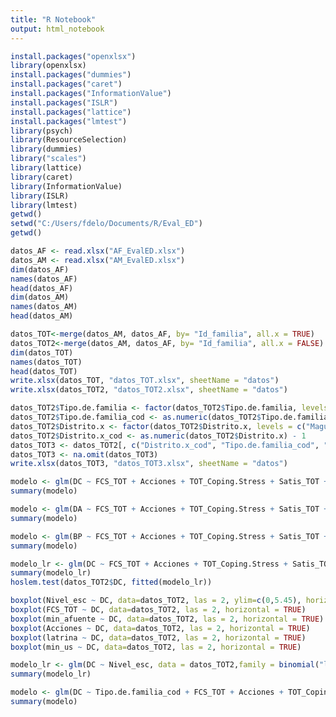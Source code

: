 ---
title: "R Notebook"
output: html_notebook
---



```{r}
install.packages("openxlsx")
library(openxlsx)
install.packages("dummies")
install.packages("caret")
install.packages("InformationValue")
install.packages("ISLR")
install.packages("lattice")
install.packages("lmtest")
library(psych)
library(ResourceSelection)
library(dummies)
library("scales")
library(lattice)
library(caret)
library(InformationValue)
library(ISLR)
library(lmtest)
getwd()
setwd("C:/Users/fdelo/Documents/R/Eval_ED")
getwd()


```

```{r}
datos_AF <- read.xlsx("AF_EvalED.xlsx")
datos_AM <- read.xlsx("AM_EvalED.xlsx")
dim(datos_AF)
names(datos_AF)
head(datos_AF)
dim(datos_AM)
names(datos_AM)
head(datos_AM)
```


```{r}
datos_TOT<-merge(datos_AM, datos_AF, by= "Id_familia", all.x = TRUE)
datos_TOT2<-merge(datos_AM, datos_AF, by= "Id_familia", all.x = FALSE)
dim(datos_TOT)
names(datos_TOT)
head(datos_TOT)
write.xlsx(datos_TOT, "datos_TOT.xlsx", sheetName = "datos")
write.xlsx(datos_TOT2, "datos_TOT2.xlsx", sheetName = "datos")

```
```{r}
datos_TOT2$Tipo.de.familia <- factor(datos_TOT2$Tipo.de.familia, levels = c("Tipo1", "Tipo2", "Tipo3", "Tipo4", "Tipo5"))
datos_TOT2$Tipo.de.familia_cod <- as.numeric(datos_TOT2$Tipo.de.familia) - 1
datos_TOT2$Distrito.x <- factor(datos_TOT2$Distrito.x, levels = c("Magude", "Matutuine", "Moamba", "Namaacha", "Boane"))
datos_TOT2$Distrito.x_cod <- as.numeric(datos_TOT2$Distrito.x) - 1
datos_TOT3 <- datos_TOT2[, c("Distrito.x_cod", "Tipo.de.familia_cod", "DC", "FCS_TOT", "Acciones", "TOT_Coping.Stress", "Satis_TOT", "Nivel_esc", "latrina", "copa", "Poor", "agua_siempre", "min_us", "min_afuente", "pobre")]
datos_TOT3 <- na.omit(datos_TOT3)
write.xlsx(datos_TOT3, "datos_TOT3.xlsx", sheetName = "datos")
```

```{r}
modelo <- glm(DC ~ FCS_TOT + Acciones + TOT_Coping.Stress + Satis_TOT + Nivel_esc + latrina + copa + Poor + agua_siempre + min_us+ min_afuente + pobre , data = datos_TOT2, family = "binomial")
summary(modelo)
```

```{r}
modelo <- glm(DA ~ FCS_TOT + Acciones + TOT_Coping.Stress + Satis_TOT + Nivel_esc + latrina + copa + Poor + agua_siempre + min_us+ min_afuente + pobre , data = datos_TOT2, family = "binomial")
summary(modelo)
```

```{r}
modelo <- glm(BP ~ FCS_TOT + Acciones + TOT_Coping.Stress + Satis_TOT + Nivel_esc + latrina + copa + Poor + agua_siempre + min_us+ min_afuente + pobre , data = datos_TOT2, family = "binomial")
summary(modelo)
```


```{r}
modelo_lr <- glm(DC ~ FCS_TOT + Acciones + TOT_Coping.Stress + Satis_TOT + Nivel_esc + latrina + copa + Poor + agua_siempre + min_us+ min_afuente + pobre, data = datos_TOT2,family = binomial("logit"))
summary(modelo_lr)
hoslem.test(datos_TOT2$DC, fitted(modelo_lr))

```

```{r}
boxplot(Nivel_esc ~ DC, data=datos_TOT2, las = 2, ylim=c(0,5.45), horizontal = TRUE)
boxplot(FCS_TOT ~ DC, data=datos_TOT2, las = 2, horizontal = TRUE)
boxplot(min_afuente ~ DC, data=datos_TOT2, las = 2, horizontal = TRUE)
boxplot(Acciones ~ DC, data=datos_TOT2, las = 2, horizontal = TRUE)
boxplot(latrina ~ DC, data=datos_TOT2, las = 2, horizontal = TRUE)
boxplot(min_us ~ DC, data=datos_TOT2, las = 2, horizontal = TRUE)
```

```{r}
modelo_lr <- glm(DC ~ Nivel_esc, data = datos_TOT2,family = binomial("logit"))
summary(modelo_lr)
```


```{r}
modelo <- glm(DC ~ Tipo.de.familia_cod + FCS_TOT + Acciones + TOT_Coping.Stress + Satis_TOT + Nivel_esc + latrina + copa + Poor + agua_siempre + min_us+ min_afuente + pobre + Distrito.x_cod , data = datos_TOT3, family = "binomial")
summary(modelo)
```
